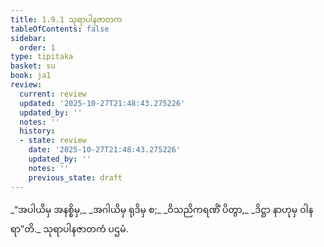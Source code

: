 ```yaml
---
title: 1.9.1 သုရာပါနဇာတက
tableOfContents: false
sidebar:
  order: 1
type: tipitaka
basket: su
book: ja1
review:
  current: review
  updated: '2025-10-27T21:48:43.275226'
  updated_by: ''
  notes: ''
  history:
  - state: review
    date: '2025-10-27T21:48:43.275226'
    updated_by: ''
    notes: ''
    previous_state: draft
---
```



<ReviewStatus review={frontmatter.review} showDetails={true} />

<HypothesisAnnotation frontmatter={frontmatter} />

<DynamicBreadcrumb />

<Division number="81" book="ja1" e="ch" v="22" p="19">

<Paragraph number="180" type="verses" book="ja1">
_“အပါယိမှ အနစ္စိမှ,_  
_အဂါယိမှ ရုဒိမှ စ;_  
_ဝိသညိကရဏိံ ပိတွာ,_  
_ဒိဋ္ဌာ နာဟုမှ ဝါနရာ”တိ._  


</Paragraph>
</Division>

<Paragraph number="181" type="center" book="ja1">
သုရာပါနဇာတကံ ပဌမံ.
</Paragraph>
